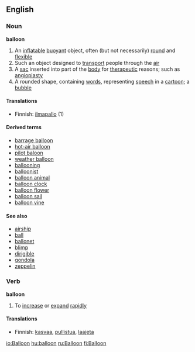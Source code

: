 ==English==

===Noun===
'''balloon'''

# An [[inflatable]] [[buoyant]] object, often (but not necessarily) [[round]] and [[flexible]]
# Such an object designed to [[transport]] people through the [[air]]
# A [[sac]] inserted into part of the [[body]] for [[therapeutic]] reasons; such as [[angioplasty]]
# A rounded shape, containing [[word]]s, representing [[speech]] in a [[cartoon]]; a [[bubble]]

====Translations====
*Finnish: [[ilmapallo]] (1)

====Derived terms====
*[[barrage balloon]]
*[[hot-air balloon]]
*[[pilot baloon]]
*[[weather balloon]]
*[[ballooning]]
*[[balloonist]]
*[[balloon animal]]
*[[balloon clock]]
*[[balloon flower]]
*[[balloon sail]]
*[[balloon vine]]

====See also====
*[[airship]]
*[[ball]]
*[[ballonet]]
*[[blimp]]
*[[dirigible]]
*[[gondola]]
*[[zeppelin]]

===Verb===
'''balloon'''

# To [[increase]] or [[expand]] [[rapid]]ly

====Translations====
*Finnish: [[kasvaa]], [[pullistua]], [[laajeta]]

[[io:Balloon]]
[[hu:balloon]]
[[ru:Balloon]]
[[fi:Balloon]]